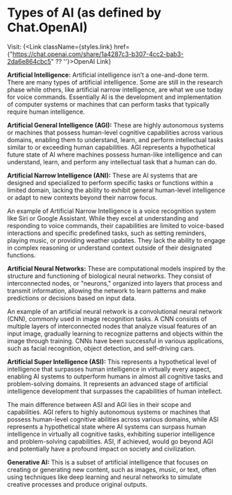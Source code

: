 
# Types of AI (as defined by Chat.OpenAI)

Visit: {<Link className={styles.link} href={"https://chat.openai.com/share/1a4287c3-b307-4cc2-bab3-2da6e864cbc5" ?? ''}>OpenAI Link</Link>}

**Artificial Intelligence:** Artificial intelligence isn’t a one-and-done term. There are many types of artificial intelligence. Some are still in the research phase while others, like artificial narrow intelligence, are what we use today for voice commands. Essentially AI is the development and implementation of computer systems or machines that can perform tasks that typically require human intelligence.

**Artificial General Intelligence (AGI):** These are highly autonomous systems or machines that possess human-level cognitive capabilities across various domains, enabling them to understand, learn, and perform intellectual tasks similar to or exceeding human capabilities. AGI represents a hypothetical future state of AI where machines possess human-like intelligence and can understand, learn, and perform any intellectual task that a human can do. 

**Artificial Narrow Intelligence (ANI):** These are AI systems that are designed and specialized to perform specific tasks or functions within a limited domain, lacking the ability to exhibit general human-level intelligence or adapt to new contexts beyond their narrow focus.

An example of Artificial Narrow Intelligence is a voice recognition system like Siri or Google Assistant. While they excel at understanding and responding to voice commands, their capabilities are limited to voice-based interactions and specific predefined tasks, such as setting reminders, playing music, or providing weather updates. They lack the ability to engage in complex reasoning or understand context outside of their designated functions.

**Artificial Neural Networks:** These are computational models inspired by the structure and functioning of biological neural networks. They consist of interconnected nodes, or "neurons," organized into layers that process and transmit information, allowing the network to learn patterns and make predictions or decisions based on input data.

An example of an artificial neural network is a convolutional neural network (CNN), commonly used in image recognition tasks. A CNN consists of multiple layers of interconnected nodes that analyze visual features of an input image, gradually learning to recognize patterns and objects within the image through training. CNNs have been successful in various applications, such as facial recognition, object detection, and self-driving cars.

**Artificial Super Intelligence (ASI):** This represents a hypothetical level of intelligence that surpasses human intelligence in virtually every aspect, enabling AI systems to outperform humans in almost all cognitive tasks and problem-solving domains. It represents an advanced stage of artificial intelligence development that surpasses the capabilities of human intellect.

The main difference between ASI and AGI lies in their scope and capabilities. AGI refers to highly autonomous systems or machines that possess human-level cognitive abilities across various domains, while ASI represents a hypothetical state where AI systems can surpass human intelligence in virtually all cognitive tasks, exhibiting superior intelligence and problem-solving capabilities. ASI, if achieved, would go beyond AGI and potentially have a profound impact on society and civilization.

**Generative AI:** This is a subset of artificial intelligence that focuses on creating or generating new content, such as images, music, or text, often using techniques like deep learning and neural networks to simulate creative processes and produce original outputs.
